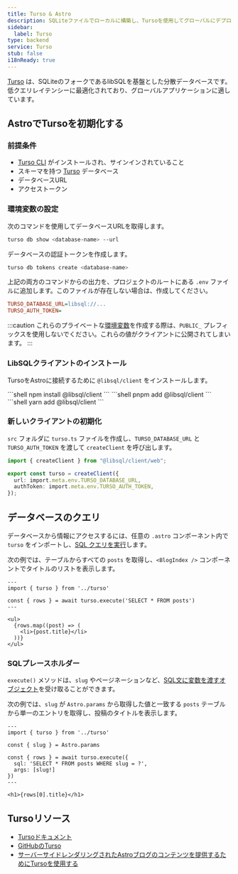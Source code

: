 ```yaml
---
title: Turso & Astro
description: SQLiteファイルでローカルに構築し、Tursoを使用してグローバルにデプロイする
sidebar:
  label: Turso
type: backend
service: Turso
stub: false
i18nReady: true
---
```


[Turso](https://turso.tech) は、SQLiteのフォークであるlibSQLを基盤とした分散データベースです。低クエリレイテンシーに最適化されており、グローバルアプリケーションに適しています。

## AstroでTursoを初期化する

### 前提条件

- [Turso CLI](https://docs.turso.tech/cli/introduction) がインストールされ、サインインされていること
- スキーマを持つ [Turso](https://turso.tech) データベース
- データベースURL
- アクセストークン

### 環境変数の設定

次のコマンドを使用してデータベースURLを取得します。

```bash
turso db show <database-name> --url
```

データベースの認証トークンを作成します。

```bash
turso db tokens create <database-name>
```

上記の両方のコマンドからの出力を、プロジェクトのルートにある `.env` ファイルに追加します。このファイルが存在しない場合は、作成してください。

```ini title=".env"
TURSO_DATABASE_URL=libsql://...
TURSO_AUTH_TOKEN=
```

:::caution
これらのプライベートな[環境変数](/ja/guides/environment-variables/)を作成する際は、`PUBLIC_` プレフィックスを使用しないでください。これらの値がクライアントに公開されてしまいます。
:::

### LibSQLクライアントのインストール

TursoをAstroに接続するために `@libsql/client` をインストールします。

<PackageManagerTabs>
  <Fragment slot="npm">
    ```shell
    npm install @libsql/client
    ```
  </Fragment>
  <Fragment slot="pnpm">
    ```shell
    pnpm add @libsql/client
    ```
  </Fragment>
  <Fragment slot="yarn">
    ```shell
    yarn add @libsql/client
    ```
  </Fragment>
</PackageManagerTabs>

### 新しいクライアントの初期化

`src` フォルダに `turso.ts` ファイルを作成し、`TURSO_DATABASE_URL` と `TURSO_AUTH_TOKEN` を渡して `createClient` を呼び出します。

```ts title="src/turso.ts"
import { createClient } from "@libsql/client/web";

export const turso = createClient({
  url: import.meta.env.TURSO_DATABASE_URL,
  authToken: import.meta.env.TURSO_AUTH_TOKEN,
});
```

## データベースのクエリ

データベースから情報にアクセスするには、任意の `.astro` コンポーネント内で `turso` をインポートし、[SQL クエリを実行](https://docs.turso.tech/sdk/ts/reference#simple-query)します。

次の例では、テーブルからすべての `posts` を取得し、`<BlogIndex />` コンポーネントでタイトルのリストを表示します。

```astro title="src/components/BlogIndex.astro"
---
import { turso } from '../turso'

const { rows } = await turso.execute('SELECT * FROM posts')
---

<ul>
  {rows.map((post) => (
    <li>{post.title}</li>
  ))}
</ul>
```

### SQLプレースホルダー

`execute()` メソッドは、`slug` やページネーションなど、[SQL文に変数を渡すオブジェクト](https://docs.turso.tech/sdk/ts/reference#placeholders)を受け取ることができます。

次の例では、`slug` が `Astro.params` から取得した値と一致する `posts` テーブルから単一のエントリを取得し、投稿のタイトルを表示します。

```astro title="src/pages/index.astro"
---
import { turso } from '../turso'

const { slug } = Astro.params

const { rows } = await turso.execute({
  sql: 'SELECT * FROM posts WHERE slug = ?',
  args: [slug!]
})
---

<h1>{rows[0].title}</h1>
```

## Tursoリソース
- [Tursoドキュメント](https://docs.turso.tech)
- [GitHubのTurso](https://github.com/tursodatabase)
- [サーバーサイドレンダリングされたAstroブログのコンテンツを提供するためにTursoを使用する](https://blog.turso.tech/using-turso-to-serve-a-server-side-rendered-astro-blogs-content-58caa6188bd5)
